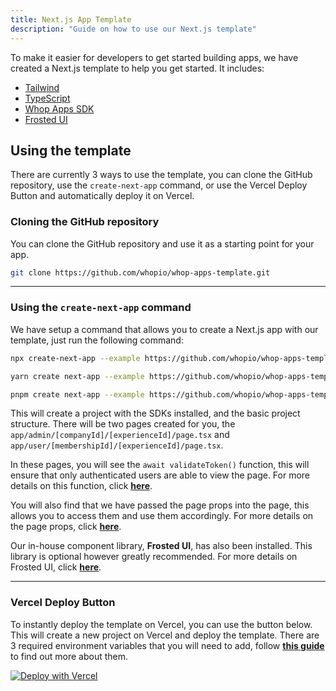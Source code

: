 ```yaml
---
title: Next.js App Template
description: "Guide on how to use our Next.js template"
---
```


To make it easier for developers to get started building apps, we have created a Next.js template to help you get started. It includes:

- [Tailwind](https://tailwindcss.com/)
- [TypeScript](https://www.typescriptlang.org)
- [Whop Apps SDK](/apps/sdks)
- [Frosted UI](/apps/frosted)

## Using the template

There are currently 3 ways to use the template, you can clone the GitHub repository, use the `create-next-app` command, or use the Vercel Deploy Button and automatically deploy it on Vercel.

### Cloning the GitHub repository

You can clone the GitHub repository and use it as a starting point for your app.

```bash
git clone https://github.com/whopio/whop-apps-template.git
```

---

### Using the `create-next-app` command

We have setup a command that allows you to create a Next.js app with our template, just run the following command:

<CodeGroup>

```bash npm
npx create-next-app --example https://github.com/whopio/whop-apps-template.git
```

```bash yarn
yarn create next-app --example https://github.com/whopio/whop-apps-template.git
```

```bash pnpm
pnpm create next-app --example https://github.com/whopio/whop-apps-template.git
```

</CodeGroup>

This will create a project with the SDKs installed, and the basic project structure. There will be two pages created for you, the `app/admin/[companyId]/[experienceId]/page.tsx` and `app/user/[membershipId]/[experienceId]/page.tsx`.

In these pages, you will see the `await validateToken()` function, this will ensure that only authenticated users are able to view the page. For more details on this function, click [**here**](/apps/sdks#validatetoken).

You will also find that we have passed the page props into the page, this allows you to access them and use them accordingly. For more details on the page props, click [**here**](/apps/create-an-app#page-variables).

Our in-house component library, **Frosted UI**, has also been installed. This library is optional however greatly recommended. For more details on Frosted UI, click [**here**](/apps/frosted).

---

### Vercel Deploy Button

To instantly deploy the template on Vercel, you can use the button below. This will create a new project on Vercel and deploy the template. There are 3 required environment variables that you will need to add, follow [**this guide**](/apps/create-an-app#environment-variables) to find out more about them.

[![Deploy with Vercel](https://vercel.com/button)](https://vercel.com/new/clone?repository-url=https%3A%2F%2Fgithub.com%2Fwhopio%2Fwhop-apps-template&env=WHOP_JWK_PK,WHOP_API_KEY,NEXT_PUBLIC_WHOP_APP_ID&envDescription=These%20variables%20are%20required%20for%20the%20Whop%20Apps%20SDK%20to%20function%2C%20please%20follow%20the%20guide%20on%20how%20to%20get%20these&envLink=https%3A%2F%2Fdev.whop.com%2Fapps%2Fcreate-an-app%23environment-variables)
